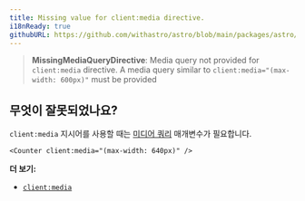 ```yaml
---
title: Missing value for client:media directive.
i18nReady: true
githubURL: https://github.com/withastro/astro/blob/main/packages/astro/src/core/errors/errors-data.ts
---
```



> **MissingMediaQueryDirective**: Media query not provided for `client:media` directive. A media query similar to `client:media="(max-width: 600px)"` must be provided

## 무엇이 잘못되었나요?

`client:media` 지시어를 사용할 때는 [미디어 쿼리](https://developer.mozilla.org/ko/docs/Web/CSS/CSS_media_queries/Using_media_queries) 매개변수가 필요합니다.

```astro
<Counter client:media="(max-width: 640px)" />
```

**더 보기:**

-  [`client:media`](/ko/reference/directives-reference/#clientmedia)